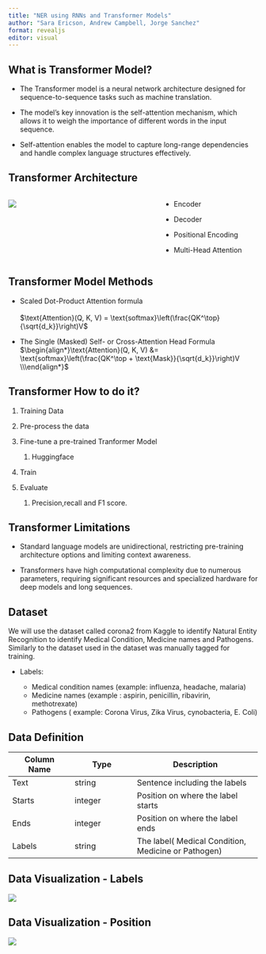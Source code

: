 ```yaml
---
title: "NER using RNNs and Transformer Models"
author: "Sara Ericson, Andrew Campbell, Jorge Sanchez"
format: revealjs
editor: visual
---
```


## What is Transformer Model?

-   The Transformer model is a neural network architecture designed for sequence-to-sequence tasks such as machine translation.

-   The model's key innovation is the self-attention mechanism, which allows it to weigh the importance of different words in the input sequence.

-   Self-attention enables the model to capture long-range dependencies and handle complex language structures effectively.

## Transformer Architecture

::: columns
::: {.column width="60%"}
![](images/transformer%20Architecture.png)
:::

::: {.column width="40%"}
-   Encoder

-   Decoder

-   Positional Encoding

-   Multi-Head Attention
:::
:::

## Transformer Model Methods

-   Scaled Dot-Product Attention formula\
    \
    $\text{Attention}(Q, K, V) = \text{softmax}\left(\frac{QK^\top}{\sqrt{d_k}}\right)V$\

-   The Single (Masked) Self- or Cross-Attention Head Formula $\begin{align*}\text{Attention}(Q, K, V) &= \text{softmax}\left(\frac{QK^\top + \text{Mask}}{\sqrt{d_k}}\right)V \\\end{align*}$

## Transformer How to do it?

1.  Training Data

2.  Pre-process the data

3.  Fine-tune a pre-trained Tranformer Model

    1.  Huggingface

4.  Train

5.  Evaluate

    1.  Precision,recall and F1 score.

## Transformer Limitations

-   Standard language models are unidirectional, restricting pre-training architecture options and limiting context awareness.

-   Transformers have high computational complexity due to numerous parameters, requiring significant resources and specialized hardware for deep models and long sequences.

## Dataset

We will use the dataset called corona2 from Kaggle to identify Natural Entity Recognition to identify Medical Condition, Medicine names and Pathogens. Similarly to the dataset used in the dataset was manually tagged for training.

-   Labels:

    -   Medical condition names (example: influenza, headache, malaria)
    -   Medicine names (example : aspirin, penicillin, ribavirin, methotrexate)
    -   Pathogens ( example: Corona Virus, Zika Virus, cynobacteria, E. Coli)

## Data Definition

| Column Name | Type    | Description                                         |
|------------------|------------------|------------------------------------|
| Text        | string  | Sentence including the labels                       |
| Starts      | integer | Position on where the label starts                  |
| Ends        | integer | Position on where the label ends                    |
| Labels      | string  | The label( Medical Condition, Medicine or Pathogen) |

## Data Visualization - Labels

![](images/frequency_labels-01.png){fig-align="center"}

## Data Visualization - Position

![](images/start_end_Positions-01.png){fig-align="center"}
